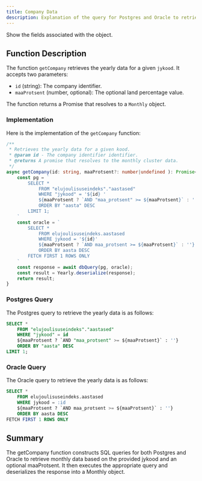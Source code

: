 ```yaml
---
title: Company Data
description: Explanation of the query for Postgres and Oracle to retrieve yearly data based on `jykood` and `maaProtsent`.
---
```


<Card title="Fields for Aastased / Yearly Object" icon="link" href="/database/tables/aastased">Show the fields associated with the object.</Card>


## Function Description

The function `getCompany` retrieves the yearly data for a given `jykood`. It accepts two parameters:

- `id` (string): The company identifier.
- `maaProtsent` (number, optional): The optional land percentage value.

The function returns a Promise that resolves to a `Monthly` object.

### Implementation

Here is the implementation of the `getCompany` function:

```typescript
/**
 * Retrieves the yearly data for a given kood.
 * @param id - The company identifier identifier.
 * @returns A promise that resolves to the monthly cluster data.
 */
async getCompany(id: string, maaProtsent?: number|undefined ): Promise<Yearly> {
    const pg = `
        SELECT *
            FROM "elujoulisuseindeks"."aastased"
            WHERE "jykood" = '${id} '
            ${maaProtsent ? `AND "maa_protsent" >= ${maaProtsent}` : ''}
            ORDER BY "aasta" DESC
        LIMIT 1;
    `
    const oracle = `
        SELECT *
            FROM elujoulisuseindeks.aastased
            WHERE jykood = '${id}'
            ${maaProtsent ? `AND maa_protsent >= ${maaProtsent}` : ''}
            ORDER BY aasta DESC
        FETCH FIRST 1 ROWS ONLY
    `
    const response = await dbQuery(pg, oracle);
    const result = Yearly.deserialize(response);
    return result;
}
```
### Postgres Query

The Postgres query to retrieve the yearly data is as follows:

```sql
SELECT *
    FROM "elujoulisuseindeks"."aastased"
    WHERE "jykood" = id
    ${maaProtsent ? `AND "maa_protsent" >= ${maaProtsent}` : ''}
    ORDER BY "aasta" DESC
LIMIT 1;
```

### Oracle Query
The Oracle query to retrieve the yearly data is as follows:

```sql
SELECT *
    FROM elujoulisuseindeks.aastased
    WHERE jykood = :id
    ${maaProtsent ? `AND maa_protsent >= ${maaProtsent}` : ''}
    ORDER BY aasta DESC
FETCH FIRST 1 ROWS ONLY
```

## Summary
The getCompany function constructs SQL queries for both Postgres and Oracle to retrieve monthly data based on the provided jykood and an optional maaProtsent. It then executes the appropriate query and deserializes the response into a Monthly object.